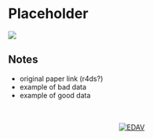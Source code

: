 # Placeholder {#placeholder}

![](images/banners/banners_placeholder_tidy_data.png)

## Notes

- original paper link (r4ds?)
- example of bad data
- example of good data








<!-- Footer -->
<center>
</br></br>
[![EDAV](images/icons/edav_resource_small.png)](index.html)
</br></br>
</center>